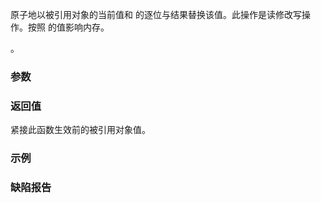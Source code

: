 {{cpp/atomic/atomic_ref/title|fetch_and}}
{{cpp/atomic/atomic_ref/navbar}}
{{dcl begin}}
{{dcl h|仅当 {{tt|T}} 为 ''cv'' {{c/core|bool}} 以外的整数类型时提供}}
{{dcl|since=c++20|1=
value_type fetch_and( value_type arg,
                      std::memory_order order = 
                          std::memory_order_seq_cst ) const noexcept;
}}
{{dcl end}}

原子地以被引用对象的当前值和 {{tt|arg}} 的逐位与结果替换该值。此操作是读修改写操作。按照 {{tt|order}} 的值影响内存。

{{cpp/enable if| {{c/core|std::is_const_v&lt;T&gt;}} 是 {{c|false}} }}。

===参数===
{{par begin}}
{{par|arg|逐位与的另一实参}}
{{par|order|要施加的内存定序制约}}
{{par end}}

===返回值===
紧接此函数生效前的被引用对象值。

===示例===
{{example}}

===缺陷报告===
{{dr list begin}}
{{dr list item|wg=lwg|dr=3508|paper=P3323R1|std=C++20|before={{tt|fetch_and}} 对 {{c/core|const T}} 无意义|after=受约束以仅接受非 const 的 {{tt|T}}}}
{{dr list end}}

{{langlinks|en|es|ja}}